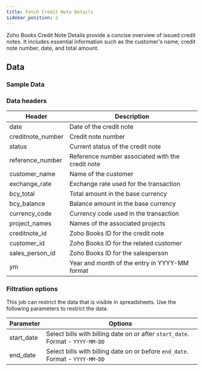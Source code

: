 ```yaml
---
title: Fetch Credit Note Details
sidebar_position: 2
---
```


Zoho Books Credit Note Details provide a concise overview of issued credit notes. It includes essential information such as the customer's name, credit note number, date, and total amount. 

<AddJob
  template="gsheet_zoho_books_db_get_credit_note_details"
/>

## Data

### Sample Data

<Gsheet
  src="https://docs.google.com/spreadsheets/d/1-gX-uq5YrTW-6gQJYM-mNXitEOfJLTiQCvPtV8CR1Yc/edit#gid=87290682"
/>


### Data headers

| Header | Description |
|--------|-------------|
| date | Date of the credit note |
| creditnote_number | Credit note number |
| status | Current status of the credit note |
| reference_number | Reference number associated with the credit note |
| customer_name | Name of the customer |
| exchange_rate | Exchange rate used for the transaction |
| bcy_total | Total amount in the base currency |
| bcy_balance | Balance amount in the base currency |
| currency_code | Currency code used in the transaction |
| project_names | Names of the associated projects |
| creditnote_id | Zoho Books ID for the credit note |
| customer_id | Zoho Books ID for the related customer |
| sales_person_id | Zoho Books ID for the salesperson |
| ym | Year and month of the entry in YYYY-MM format |


### Filtration options

This job can restrict the data that is visible in spreadsheets. Use the following parameters to restrict the data.

| Parameter | Options |
|----|----|
| start_date | Select bills with billing date on or after `start_date`. Format - `YYYY-MM-DD` |
| end_date | Select bills with billing date on or before `end_date`. Format - `YYYY-MM-DD` |


<!---
## Others

### Similar jobs

Similar sort of data can be achieved by using get accounting transaction job and filtering it by invoice type. 

### Reports that use this job

Here are some of the report templates that use this job: 
-->